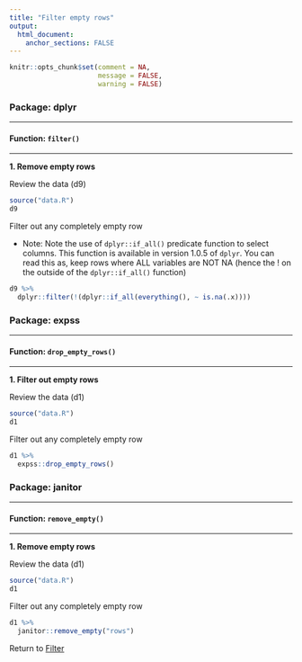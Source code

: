 ```yaml
---
title: "Filter empty rows"
output: 
  html_document:
    anchor_sections: FALSE
---
```


```r
knitr::opts_chunk$set(comment = NA,
                      message = FALSE,
                      warning = FALSE)
```


### Package: dplyr

---

#### Function: `filter()`

---

**1\. Remove empty rows**

Review the data (d9)

```r

source("data.R")
d9

```

Filter out any completely empty row

* Note: Note the use of `dplyr::if_all()` predicate function to select columns. This function is available in version 1.0.5 of `dplyr`. You can read this as, keep rows where ALL variables are NOT NA (hence the ! on the outside of the `dplyr::if_all()` function)

```r

d9 %>% 
  dplyr::filter(!(dplyr::if_all(everything(), ~ is.na(.x))))


```



### Package: expss

---

#### Function: `drop_empty_rows()`

---

**1\. Filter out empty rows**

Review the data (d1)

```r

source("data.R")
d1

```


Filter out any completely empty row

```r

d1 %>% 
  expss::drop_empty_rows()

```


### Package: janitor

---

#### Function: `remove_empty()`

---


**1\. Remove empty rows**

Review the data (d1)

```r

source("data.R")
d1

```

Filter out any completely empty row

```r

d1 %>% 
  janitor::remove_empty("rows")

```


Return to [Filter](https://github.com/Cghlewis/data-wrangling-functions/wiki/Filter)
